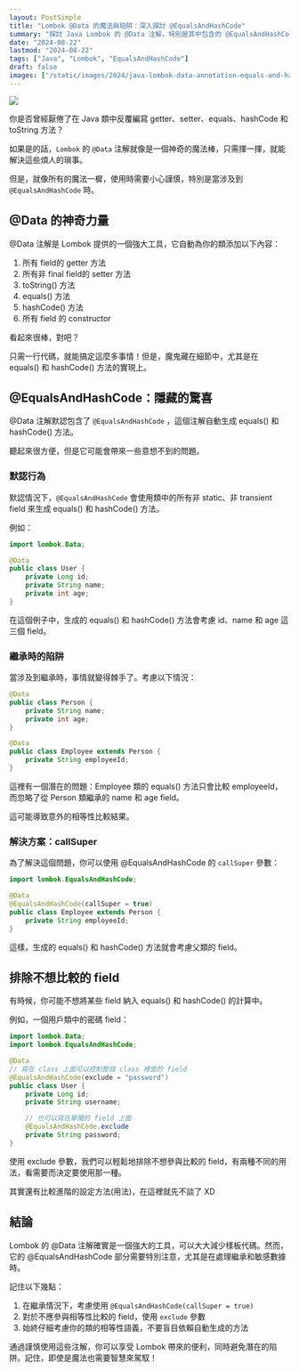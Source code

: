 ```yaml
---
layout: PostSimple
title: "Lombok @Data 的魔法與陷阱：深入探討 @EqualsAndHashCode"
summary: "探討 Java Lombok 的 @Data 注解，特別是其中包含的 @EqualsAndHashCode 注解的默認實現和限制，包括繼承時的問題和如何排除特定field的比較。"
date: "2024-08-22"
lastmod: "2024-08-22"
tags: ["Java", "Lombok", "EqualsAndHashCode"]
draft: false
images: ["/static/images/2024/java-lombok-data-annotation-equals-and-hashcode/cover.webp"]
---
```


![](/static/images/2024/java-lombok-data-annotation-equals-and-hashcode/cover.webp)

你是否曾經厭倦了在 Java 類中反覆編寫 getter、setter、equals、hashCode 和 toString 方法？

如果是的話，`Lombok` 的 `@Data` 注解就像是一個神奇的魔法棒，只需揮一揮，就能解決這些煩人的瑣事。

但是，就像所有的魔法一樨，使用時需要小心謹慎，特別是當涉及到 `@EqualsAndHashCode` 時。

## @Data 的神奇力量

@Data 注解是 Lombok 提供的一個強大工具，它自動為你的類添加以下內容：

1. 所有 field的 getter 方法
2. 所有非 final field的 setter 方法
3. toString() 方法
4. equals() 方法
5. hashCode() 方法
6. 所有 field 的 constructor

看起來很棒，對吧？

只需一行代碼，就能搞定這麼多事情！但是，魔鬼藏在細節中，尤其是在 equals() 和 hashCode() 方法的實現上。

## @EqualsAndHashCode：隱藏的驚喜

@Data 注解默認包含了 `@EqualsAndHashCode` ，這個注解自動生成 equals() 和 hashCode() 方法。

聽起來很方便，但是它可能會帶來一些意想不到的問題。

### 默認行為

默認情況下，`@EqualsAndHashCode` 會使用類中的所有非 static、非 transient field 來生成 equals() 和 hashCode() 方法。

例如：

```java
import lombok.Data;

@Data
public class User {
    private Long id;
    private String name;
    private int age;
}
```

在這個例子中，生成的 equals() 和 hashCode() 方法會考慮 id、name 和 age 這三個 field。

### 繼承時的陷阱

當涉及到繼承時，事情就變得棘手了。考慮以下情況：

```java
@Data
public class Person {
    private String name;
    private int age;
}

@Data
public class Employee extends Person {
    private String employeeId;
}
```

這裡有一個潛在的問題：Employee 類的 equals() 方法只會比較 employeeId，而忽略了從 Person 類繼承的 name 和 age field。

這可能導致意外的相等性比較結果。

### 解決方案：callSuper

為了解決這個問題，你可以使用 @EqualsAndHashCode 的 `callSuper` 參數：

```java
import lombok.EqualsAndHashCode;

@Data
@EqualsAndHashCode(callSuper = true)
public class Employee extends Person {
    private String employeeId;
}
```

這樣，生成的 equals() 和 hashCode() 方法就會考慮父類的 field。

## 排除不想比較的 field

有時候，你可能不想將某些 field 納入 equals() 和 hashCode() 的計算中。

例如，一個用戶類中的密碼 field：

```java
import lombok.Data;
import lombok.EqualsAndHashCode;

@Data
// 寫在 class 上面可以控制整個 class 裡面的 field
@EqualsAndHashCode(exclude = "password")
public class User {
    private Long id;
    private String username;

    // 也可以寫在單獨的 field 上面
    @EqualsAndHashCode.exclude
    private String password; 
}
```

使用 exclude 參數，我們可以輕鬆地排除不想參與比較的 field，有兩種不同的用法，看需要而決定要使用那一種。

其實還有比較進階的設定方法(用法)，在這裡就先不談了 XD

## 結論

Lombok 的 @Data 注解確實是一個強大的工具，可以大大減少樣板代碼。然而，它的 @EqualsAndHashCode 部分需要特別注意，尤其是在處理繼承和敏感數據時。

記住以下幾點：

1. 在繼承情況下，考慮使用 `@EqualsAndHashCode(callSuper = true)`
2. 對於不應參與相等性比較的 field，使用 `exclude` 參數
3. 始終仔細考慮你的類的相等性語義，不要盲目依賴自動生成的方法

通過謹慎使用這些注解，你可以享受 Lombok 帶來的便利，同時避免潛在的陷阱。記住，即使是魔法也需要智慧來駕馭！